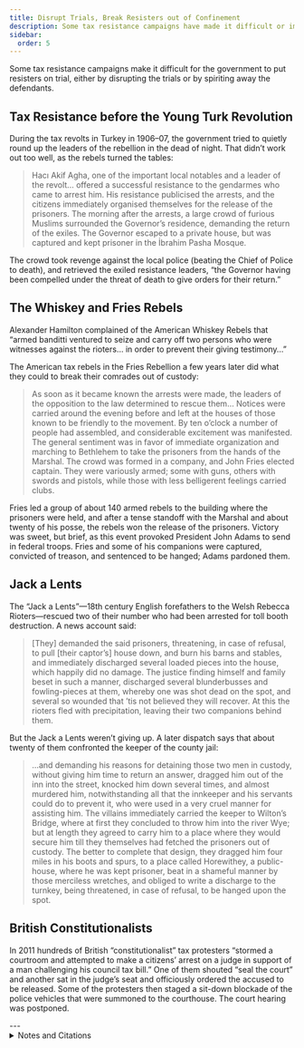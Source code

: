 ```yaml
---
title: Disrupt Trials, Break Resisters out of Confinement
description: Some tax resistance campaigns have made it difficult or impossible for the government to put resisters on trial.
sidebar:
  order: 5
---
```


Some tax resistance campaigns make it difficult for the government to put resisters on trial, either by disrupting the trials or by spiriting away the defendants.

## <Badge text="Example" size="medium" /> Tax Resistance before the Young Turk Revolution

During the tax revolts in Turkey in 1906–07, the government tried to quietly round up the leaders of the rebellion in the dead of night.
That didn’t work out too well, as the rebels turned the tables:

> Hacı Akif Agha, one of the important local notables and a leader of the revolt… offered a successful resistance to the gendarmes who came to arrest him.
> His resistance publicised the arrests, and the citizens immediately organised themselves for the release of the prisoners.
> The morning after the arrests, a large crowd of furious Muslims surrounded the Governor’s residence, demanding the return of the exiles.
> The Governor escaped to a private house, but was captured and kept prisoner in the İbrahim Pasha Mosque.

The crowd took revenge against the local police (beating the Chief of Police to death), and retrieved the exiled resistance leaders, “the Governor having been compelled under the threat of death to give orders for their return.”

## <Badge text="Example" size="medium" /> The Whiskey and Fries Rebels

Alexander Hamilton complained of the American Whiskey Rebels that “armed banditti ventured to seize and carry off two persons who were witnesses against the rioters… in order to prevent their giving testimony…”

The American tax rebels in the Fries Rebellion a few years later did what they could to break their comrades out of custody:

> As soon as it became known the arrests were made, the leaders of the opposition to the law determined to rescue them…
> Notices were carried around the evening before and left at the houses of those known to be friendly to the movement.
> By ten o’clock a number of people had assembled, and considerable excitement was manifested.
> The general sentiment was in favor of immediate organization and marching to Bethlehem to take the prisoners from the hands of the Marshal.
> The crowd was formed in a company, and John Fries elected captain.
> They were variously armed; some with guns, others with swords and pistols, while those with less belligerent feelings carried clubs.

Fries led a group of about 140 armed rebels to the building where the prisoners were held, and after a tense standoff with the Marshal and about twenty of his posse, the rebels won the release of the prisoners.
Victory was sweet, but brief, as this event provoked President John Adams to send in federal troops.
Fries and some of his companions were captured, convicted of treason, and sentenced to be hanged; Adams pardoned them.

## <Badge text="Example" size="medium" /> Jack a Lents

The “Jack a Lents”—18th century English forefathers to the Welsh Rebecca Rioters—rescued two of their number who had been arrested for toll booth destruction.
A news account said:

> [They] demanded the said prisoners, threatening, in case of refusal, to pull [their captor’s] house down, and burn his barns and stables, and immediately discharged several loaded pieces into the house, which happily did no damage.
> The justice finding himself and family beset in such a manner, discharged several blunderbusses and fowling-pieces at them, whereby one was shot dead on the spot, and several so wounded that ’tis not believed they will recover.
> At this the rioters fled with precipitation, leaving their two companions behind them.

But the Jack a Lents weren’t giving up.
A later dispatch says that about twenty of them confronted the keeper of the county jail:

> …and demanding his reasons for detaining those two men in custody, without giving him time to return an answer, dragged him out of the inn into the street, knocked him down several times, and almost murdered him, notwithstanding all that the innkeeper and his servants could do to prevent it, who were used in a very cruel manner for assisting him.
> The villains immediately carried the keeper to Wilton’s Bridge, where at first they concluded to throw him into the river Wye; but at length they agreed to carry him to a place where they would secure him till they themselves had fetched the prisoners out of custody.
> The better to complete that design, they dragged him four miles in his boots and spurs, to a place called Horewithey, a public-house, where he was kept prisoner, beat in a shameful manner by those merciless wretches, and obliged to write a discharge to the turnkey, being threatened, in case of refusal, to be hanged upon the spot.

## <Badge text="Example" size="medium" /> British Constitutionalists

In 2011 hundreds of British “constitutionalist” tax protesters “stormed a courtroom and attempted to make a citizens’ arrest on a judge in support of a man challenging his council tax bill.”
One of them shouted “seal the court” and another sat in the judge’s seat and officiously ordered the accused to be released.
Some of the protesters then staged a sit-down blockade of the police vehicles that were summoned to the courthouse.
The court hearing was postponed.

<Aside type="wikipedia" title="Wikipedia">
  <WikipediaBadge title="Young Turks" />
  <WikipediaBadge title="Whiskey Rebellion" />
  <WikipediaBadge title="Fries’s Rebellion" url="https://en.wikipedia.org/wiki/Fries%27s_Rebellion" />
  <WikipediaBadge title="Alexander Hamilton" />
  <WikipediaBadge title="John Fries" />
</Aside>
---

<details>
<summary>Notes and Citations</summary>

* Kansu, Aykut <i>The Revolution of 1908 in Turkey</i> (1997) p. 45
* Hamilton, Alexander “Excerpts from a Report to President Washington” <i>We Won’t Pay: A Tax Resistance Reader</i> (2008) pp. 120–34
* Davis, W.W.H. <i>The Fries Rebellion</i> (1899) [p. 54](https://archive.org/details/friesrebellion1700dav/page/54/mode/1up)
* <i>Daily Gazetteer</i> 8 October and 9 December 1735, as quoted in Wright, Thomas <i>England Under the House of Hanover</i>, Vol. I (1848) [pp. 154–55](https://archive.org/details/englandunderhous01wriguoft/page/154/mode/2up)
* [“Hundreds of council tax protesters storm courtroom in attempt to make citizens’ arrest of judge”](https://www.dailymail.co.uk/news/article-1364091/Council-tax-protesters-storm-courtroom-arrest-judge.html) <i>Daily Mail Online</i> 8 March 2011

</details>

